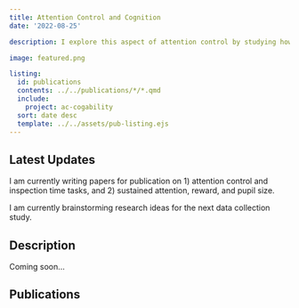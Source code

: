 ```yaml
---
title: Attention Control and Cognition
date: '2022-08-25'

description: I explore this aspect of attention control by studying how people differ on their ability to control attention and how that predicts other cognitive and perceptual abilities.

image: featured.png

listing: 
  id: publications
  contents: ../../publications/*/*.qmd
  include:
    project: ac-cogability
  sort: date desc
  template: ../../assets/pub-listing.ejs
---
```


## Latest Updates

I am currently writing papers for publication on 1) attention control and inspection time tasks, and 2) sustained attention, reward, and pupil size.

I am currently brainstorming research ideas for the next data collection study.

## Description

Coming soon...

## Publications

::: {#publications}
:::
